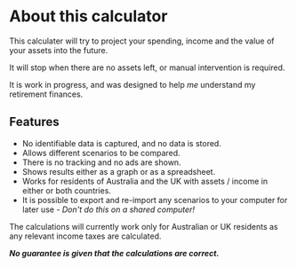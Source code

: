 
# About this calculator

This calculater will try to project your spending, income and the value of your assets into the future.

It will stop when there are no assets left, or manual intervention is required.

It is work in progress, and was designed to help _me_ understand my retirement finances.

## Features

- No identifiable data is captured, and no data is stored.
- Allows different scenarios to be compared.
- There is no tracking and no ads are shown.
- Shows results either as a graph or as a spreadsheet.
- Works for residents of Australia and the UK with assets / income in either or both countries.
- It is possible to export and re-import any scenarios to your computer for later use - _Don't do this on a shared computer!_

The calculations will currently work only for Australian or UK residents as any relevant income taxes are calculated.

_**No guarantee is given that the calculations are correct.**_
